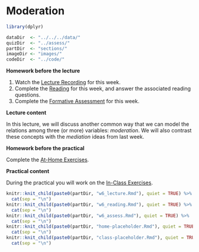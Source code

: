 # Moderation

```{r week6_global_options, include = FALSE}
library(dplyr)

dataDir  <- "../../../data/"
quizDir  <- "../assess/"
partDir  <- "sections/"
imageDir <- "images/"
codeDir  <- "../code/"
```

<!-- 
Define some hacky LaTeX commands to force nice spacing between lines    
NOTE: These must be called within a math environment (e.g., $\va$)
-->
\newcommand{\va}{\\[12pt]}
\newcommand{\vb}{\\[6pt]}
\newcommand{\vc}{\\[3pt]}
\newcommand{\vx}[1]{\\[#1pt]}

**Homework before the lecture**

1. Watch the [Lecture Recording](lecture-4.html) for this week.
1. Complete the [Reading](reading-4.html) for this week, and answer the 
associated reading questions.
1. Complete the [Formative Assessment](formative-assessment-4.html) for this week.

**Lecture content**

In this lecture, we will discuss another common way that we can model the 
relations among three (or more) variables: *moderation*. We will also contrast
these concepts with the *mediation* ideas from last week.

**Homework before the practical**

Complete the [At-Home Exercises](at-home-exercises-4.html). 

**Practical content**

During the practical you will work on the [In-Class Exercises](in-class-exercises-4.html).

```{r, echo = FALSE, message = FALSE, warning = FALSE, results = "asis"}
knitr::knit_child(paste0(partDir, "w6_lecture.Rmd"), quiet = TRUE) %>% 
  cat(sep = "\n")
knitr::knit_child(paste0(partDir, "w6_reading.Rmd"), quiet = TRUE) %>% 
  cat(sep = "\n")
knitr::knit_child(paste0(partDir, "w6_assess.Rmd"), quiet = TRUE) %>% 
  cat(sep = "\n")
knitr::knit_child(paste0(partDir, "home-placeholder.Rmd"), quiet = TRUE) %>% 
  cat(sep = "\n")
knitr::knit_child(paste0(partDir, "class-placeholder.Rmd"), quiet = TRUE) %>% 
  cat(sep = "\n")
```
